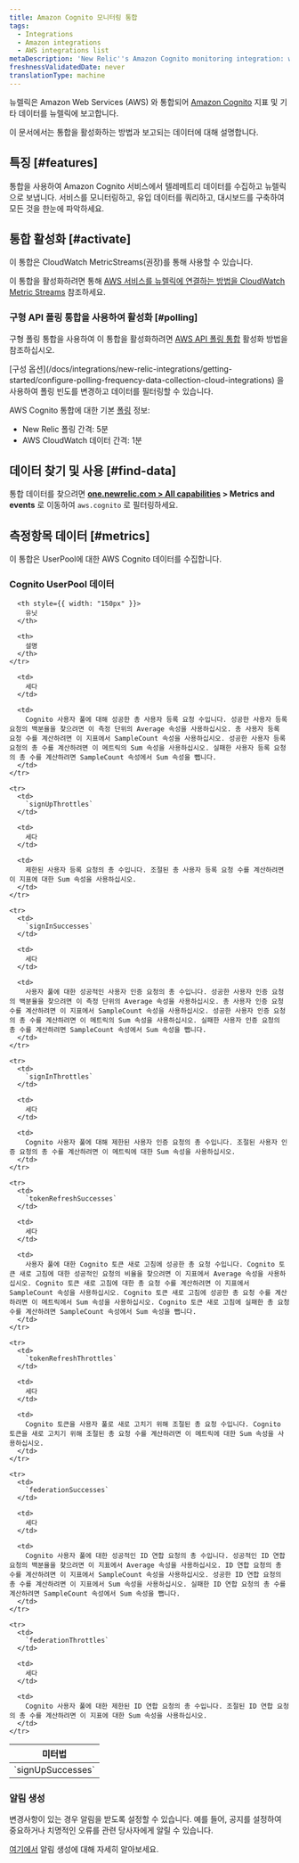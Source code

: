 ```yaml
---
title: Amazon Cognito 모니터링 통합
tags:
  - Integrations
  - Amazon integrations
  - AWS integrations list
metaDescription: 'New Relic''s Amazon Cognito monitoring integration: what data it reports, and how to enable it.'
freshnessValidatedDate: never
translationType: machine
---
```


뉴렐릭은 Amazon Web Services (AWS) 와 통합되어 [Amazon Cognito](https://aws.amazon.com/cognito/) 지표 및 기타 데이터를 뉴렐릭에 보고합니다.

이 문서에서는 통합을 활성화하는 방법과 보고되는 데이터에 대해 설명합니다.

## 특징 [#features]

통합을 사용하여 Amazon Cognito 서비스에서 텔레메트리 데이터를 수집하고 뉴렐릭으로 보냅니다. 서비스를 모니터링하고, 유입 데이터를 쿼리하고, 대시보드를 구축하여 모든 것을 한눈에 파악하세요.

## 통합 활성화 [#activate]

이 통합은 CloudWatch MetricStreams(권장)를 통해 사용할 수 있습니다.

이 통합을 활성화하려면 통해 [AWS 서비스를 뉴렐릭에 연결하는 방법을 CloudWatch Metric Streams](/docs/infrastructure/amazon-integrations/connect/aws-metric-stream-setup/) 참조하세요.

### 구형 API 폴링 통합을 사용하여 활성화 [#polling]

구형 폴링 통합을 사용하여 이 통합을 활성화하려면 [AWS API 폴링 통합](/docs/infrastructure/amazon-integrations/connect/connect-aws-new-relic-infrastructure-monitoring/) 활성화 방법을 참조하십시오.

<Callout variant="tip">
  [구성 옵션](/docs/integrations/new-relic-integrations/getting-started/configure-polling-frequency-data-collection-cloud-integrations) 을 사용하여 폴링 빈도를 변경하고 데이터를 필터링할 수 있습니다.

  AWS Cognito 통합에 대한 기본 [폴링](/docs/infrastructure/amazon-integrations/aws-integrations-list/aws-polling-intervals-infrastructure-integrations) 정보:

  * New Relic 폴링 간격: 5분
  * AWS CloudWatch 데이터 간격: 1분
</Callout>

## 데이터 찾기 및 사용 [#find-data]

통합 데이터를 찾으려면 <DNT>**[one.newrelic.com &gt; All capabilities](https://one.newrelic.com/all-capabilities) &gt; Metrics and events**</DNT> 로 이동하여 `aws.cognito` 로 필터링하세요.

## 측정항목 데이터 [#metrics]

이 통합은 UserPool에 대한 AWS Cognito 데이터를 수집합니다.

### Cognito UserPool 데이터

<table>
  <thead>
    <tr>
      <th style={{ width: "275px" }}>
        미터법
      </th>

      <th style={{ width: "150px" }}>
        유닛
      </th>

      <th>
        설명
      </th>
    </tr>
  </thead>

  <tbody>
    <tr>
      <td>
        `signUpSuccesses`
      </td>

      <td>
        세다
      </td>

      <td>
        Cognito 사용자 풀에 대해 성공한 총 사용자 등록 요청 수입니다. 성공한 사용자 등록 요청의 백분율을 찾으려면 이 측정 단위의 Average 속성을 사용하십시오. 총 사용자 등록 요청 수를 계산하려면 이 지표에서 SampleCount 속성을 사용하십시오. 성공한 사용자 등록 요청의 총 수를 계산하려면 이 메트릭의 Sum 속성을 사용하십시오. 실패한 사용자 등록 요청의 총 수를 계산하려면 SampleCount 속성에서 Sum 속성을 뺍니다.
      </td>
    </tr>

    <tr>
      <td>
        `signUpThrottles`
      </td>

      <td>
        세다
      </td>

      <td>
        제한된 사용자 등록 요청의 총 수입니다. 조절된 총 사용자 등록 요청 수를 계산하려면 이 지표에 대한 Sum 속성을 사용하십시오.
      </td>
    </tr>

    <tr>
      <td>
        `signInSuccesses`
      </td>

      <td>
        세다
      </td>

      <td>
        사용자 풀에 대한 성공적인 사용자 인증 요청의 총 수입니다. 성공한 사용자 인증 요청의 백분율을 찾으려면 이 측정 단위의 Average 속성을 사용하십시오. 총 사용자 인증 요청 수를 계산하려면 이 지표에서 SampleCount 속성을 사용하십시오. 성공한 사용자 인증 요청의 총 수를 계산하려면 이 메트릭의 Sum 속성을 사용하십시오. 실패한 사용자 인증 요청의 총 수를 계산하려면 SampleCount 속성에서 Sum 속성을 뺍니다.
      </td>
    </tr>

    <tr>
      <td>
        `signInThrottles`
      </td>

      <td>
        세다
      </td>

      <td>
        Cognito 사용자 풀에 대해 제한된 사용자 인증 요청의 총 수입니다. 조절된 사용자 인증 요청의 총 수를 계산하려면 이 메트릭에 대한 Sum 속성을 사용하십시오.
      </td>
    </tr>

    <tr>
      <td>
        `tokenRefreshSuccesses`
      </td>

      <td>
        세다
      </td>

      <td>
        사용자 풀에 대한 Cognito 토큰 새로 고침에 성공한 총 요청 수입니다. Cognito 토큰 새로 고침에 대한 성공적인 요청의 비율을 찾으려면 이 지표에서 Average 속성을 사용하십시오. Cognito 토큰 새로 고침에 대한 총 요청 수를 계산하려면 이 지표에서 SampleCount 속성을 사용하십시오. Cognito 토큰 새로 고침에 성공한 총 요청 수를 계산하려면 이 메트릭에서 Sum 속성을 사용하십시오. Cognito 토큰 새로 고침에 실패한 총 요청 수를 계산하려면 SampleCount 속성에서 Sum 속성을 뺍니다.
      </td>
    </tr>

    <tr>
      <td>
        `tokenRefreshThrottles`
      </td>

      <td>
        세다
      </td>

      <td>
        Cognito 토큰을 사용자 풀로 새로 고치기 위해 조절된 총 요청 수입니다. Cognito 토큰을 새로 고치기 위해 조절된 총 요청 수를 계산하려면 이 메트릭에 대한 Sum 속성을 사용하십시오.
      </td>
    </tr>

    <tr>
      <td>
        `federationSuccesses`
      </td>

      <td>
        세다
      </td>

      <td>
        Cognito 사용자 풀에 대한 성공적인 ID 연합 요청의 총 수입니다. 성공적인 ID 연합 요청의 백분율을 찾으려면 이 지표에서 Average 속성을 사용하십시오. ID 연합 요청의 총 수를 계산하려면 이 지표에서 SampleCount 속성을 사용하십시오. 성공한 ID 연합 요청의 총 수를 계산하려면 이 지표에서 Sum 속성을 사용하십시오. 실패한 ID 연합 요청의 총 수를 계산하려면 SampleCount 속성에서 Sum 속성을 뺍니다.
      </td>
    </tr>

    <tr>
      <td>
        `federationThrottles`
      </td>

      <td>
        세다
      </td>

      <td>
        Cognito 사용자 풀에 대한 제한된 ID 연합 요청의 총 수입니다. 조절된 ID 연합 요청의 총 수를 계산하려면 이 지표에 대한 Sum 속성을 사용하십시오.
      </td>
    </tr>
  </tbody>
</table>

### 알림 생성

변경사항이 있는 경우 알림을 받도록 <InlinePopover type="alerts" />설정할 수 있습니다. 예를 들어, 공지를 설정하여 중요하거나 치명적인 오류를 관련 당사자에게 알릴 수 있습니다.

[여기에서](/docs/alerts-applied-intelligence/new-relic-alerts/learn-alerts/introduction-alerts/) 알림 생성에 대해 자세히 알아보세요.